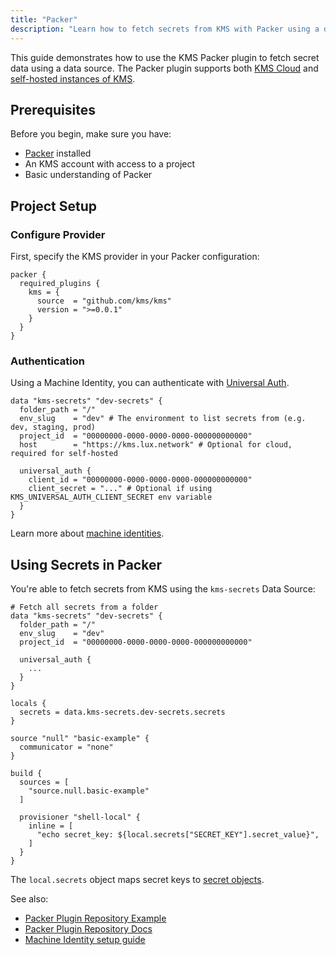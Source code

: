 ```yaml
---
title: "Packer"
description: "Learn how to fetch secrets from KMS with Packer using a data source"
---
```


This guide demonstrates how to use the KMS Packer plugin to fetch secret data using a data source. The Packer plugin supports both [KMS Cloud](https://kms.lux.network) and [self-hosted instances of KMS](https://lux.network/docs/self-hosting/overview).

## Prerequisites

Before you begin, make sure you have:

- [Packer](https://developer.hashicorp.com/packer/install) installed
- An KMS account with access to a project
- Basic understanding of Packer

## Project Setup

### Configure Provider

First, specify the KMS provider in your Packer configuration:

```hcl
packer {
  required_plugins {
    kms = {
      source  = "github.com/kms/kms"
      version = ">=0.0.1"
    }
  }
}
```

### Authentication

Using a Machine Identity, you can authenticate with [Universal Auth](https://lux.network/docs/documentation/platform/identities/universal-auth).

```hcl
data "kms-secrets" "dev-secrets" {
  folder_path = "/"
  env_slug    = "dev" # The environment to list secrets from (e.g. dev, staging, prod)
  project_id  = "00000000-0000-0000-0000-000000000000"
  host        = "https://kms.lux.network" # Optional for cloud, required for self-hosted

  universal_auth {
    client_id = "00000000-0000-0000-0000-000000000000"
    client_secret = "..." # Optional if using KMS_UNIVERSAL_AUTH_CLIENT_SECRET env variable
  }
}
```

Learn more about [machine identities](/documentation/platform/identities/machine-identities).

## Using Secrets in Packer

You're able to fetch secrets from KMS using the `kms-secrets` Data Source:

```hcl
# Fetch all secrets from a folder
data "kms-secrets" "dev-secrets" {
  folder_path = "/"
  env_slug    = "dev"
  project_id  = "00000000-0000-0000-0000-000000000000"

  universal_auth {
    ...
  }
}

locals {
  secrets = data.kms-secrets.dev-secrets.secrets
}

source "null" "basic-example" {
  communicator = "none"
}

build {
  sources = [
    "source.null.basic-example"
  ]

  provisioner "shell-local" {
    inline = [
      "echo secret_key: ${local.secrets["SECRET_KEY"].secret_value}",
    ]
  }
}
```

The `local.secrets` object maps secret keys to [secret objects](https://github.com/KMS/packer-plugin-kms/blob/main/docs/datasources/secrets.md#secret-object).

See also:
- [Packer Plugin Repository Example](https://github.com/KMS/packer-plugin-kms/blob/main/example/build.pkr.hcl)
- [Packer Plugin Repository Docs](https://github.com/KMS/packer-plugin-kms/tree/main/docs)
- [Machine Identity setup guide](/documentation/platform/identities/machine-identities)
